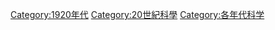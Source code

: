 {{DecadeCategoryNav|decade=1920|topic=科學}}

[[Category:1920年代|Category:1920年代]]
[[Category:20世紀科學|Category:20世紀科學]]
[[Category:各年代科学|Category:各年代科学]]